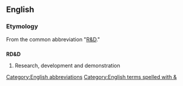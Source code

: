 ==English==

===Etymology===
From the common abbreviation "[[R&D]]."

==={{initialism-old|en}}===
'''RD&D'''

# Research, development and demonstration

[[Category:English abbreviations]]
[[Category:English terms spelled with &]]